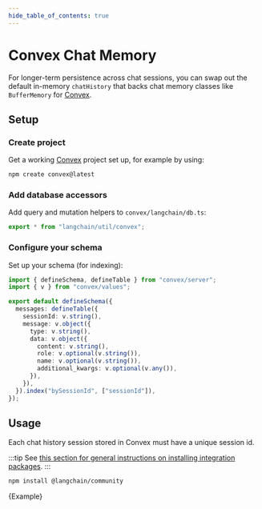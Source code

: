```yaml
---
hide_table_of_contents: true
---
```



# Convex Chat Memory

For longer-term persistence across chat sessions, you can swap out the default in-memory `chatHistory` that backs chat memory classes like `BufferMemory` for [Convex](https://convex.dev/).

## Setup

### Create project

Get a working [Convex](https://docs.convex.dev/) project set up, for example by using:

```bash
npm create convex@latest
```

### Add database accessors

Add query and mutation helpers to `convex/langchain/db.ts`:

```ts title="convex/langchain/db.ts"
export * from "langchain/util/convex";
```

### Configure your schema

Set up your schema (for indexing):

```ts title="convex/schema.ts"
import { defineSchema, defineTable } from "convex/server";
import { v } from "convex/values";

export default defineSchema({
  messages: defineTable({
    sessionId: v.string(),
    message: v.object({
      type: v.string(),
      data: v.object({
        content: v.string(),
        role: v.optional(v.string()),
        name: v.optional(v.string()),
        additional_kwargs: v.optional(v.any()),
      }),
    }),
  }).index("bySessionId", ["sessionId"]),
});
```

## Usage

Each chat history session stored in Convex must have a unique session id.

:::tip
See [this section for general instructions on installing integration packages](/docs/get_started/installation#installing-integration-packages).
:::

```bash npm2yarn
npm install @langchain/community
```


<CodeBlock language="typescript" title="convex/myActions.ts">
  {Example}
</CodeBlock>

